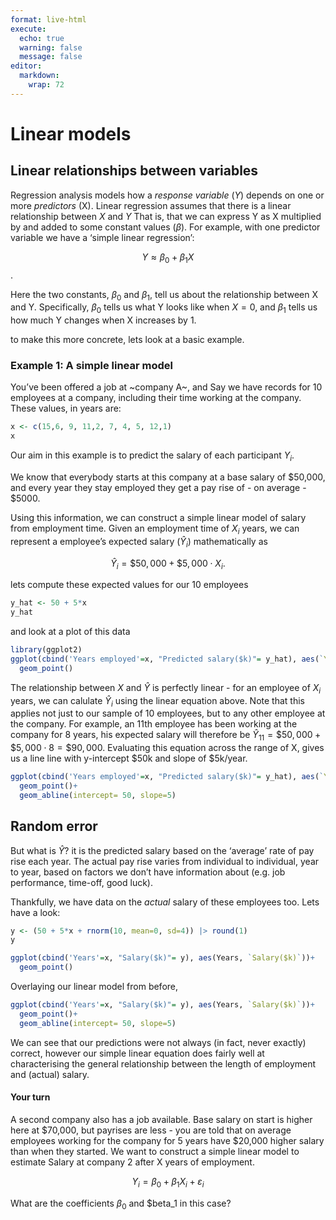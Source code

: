 ```yaml
---
format: live-html
execute:
  echo: true
  warning: false
  message: false
editor: 
  markdown: 
    wrap: 72
---
```


#  Linear models

##  Linear relationships between variables

Regression analysis models how a *response variable* ($Y$) depends on one
or more *predictors* (X). Linear regression assumes that there is a linear relationship between $X$ and $Y$ That is, that we can express Y as X  multiplied by and added to some constant values ($\beta$). For example, with one predictor variable we have a 'simple linear regression':

$$Y \approx \beta_0 + \beta_1 X$$.

Here the two constants, $\beta_0$ and $\beta_1$, tell us about the relationship between X and Y. Specifically, $\beta_0$ tells us what Y looks like when $X=0$, and $\beta_1$ tells us how much Y changes when X increases by 1. 


to make this more concrete, lets look at a basic example.  

### Example 1: A simple linear model

You've been offered a job at ~company A~, and  Say we have records for 10 employees at a company, including their time working at the company. These values, in years are:
```r
x <- c(15,6, 9, 11,2, 7, 4, 5, 12,1) 
x
```
Our aim in this example is to predict the salary of each participant $Y_i$. 

We know that everybody starts at this company at a base salary of \$50,000, and every year they stay employed they get a pay rise of - on average - \$5000. 

Using this information, we can construct a simple linear model of salary from employment time. Given an employment time of $X_i$ years, we can represent a employee's expected salary ($\hat{Y}_i$) mathematically as

$$
\hat{Y}_i= \$50,000 + \$5,000\cdot X_i.
$$

lets compute these expected values for our 10 employees
```r
y_hat <- 50 + 5*x
y_hat
```

and look at a plot of this data
```r
library(ggplot2)
ggplot(cbind('Years employed'=x, "Predicted salary($k)"= y_hat), aes(`Years employed`, `Predicted salary($k)`))+ 
  geom_point()
```

The relationship between $X$ and $\hat{Y}$ is perfectly linear - for an employee of $X_i$ years, we can calulate $\hat{Y}_i$ using the linear equation above. Note that this applies not just to our sample of 10 employees, but to any other employee at the company. For example, an 11th employee has been working at the company for 8 years, his expected salary will therefore be $\hat{Y}_{11}= \$50,000 + \$5,000\cdot8 = \$90,000$. Evaluating this equation across the range of X, gives us a line line with y-intercept \$50k and slope of \$5k/year.

```r
ggplot(cbind('Years employed'=x, "Predicted salary($k)"= y_hat), aes(`Years employed`, `Predicted salary($k)`))+ 
  geom_point()+
  geom_abline(intercept= 50, slope=5)
```

## Random error
But what is $\hat{Y}$? it is the predicted salary based on the 'average' rate of pay rise each year. The actual pay rise varies from individual to individual, year to year, based on factors we don't have information about (e.g. job performance, time-off, good luck).

Thankfully, we have data on the *actual* salary of these employees too. Lets have a look:

```r
y <- (50 + 5*x + rnorm(10, mean=0, sd=4)) |> round(1)
y
```

```r
ggplot(cbind('Years'=x, "Salary($k)"= y), aes(Years, `Salary($k)`))+ 
  geom_point()
```
Overlaying our linear model from before, 

```r
ggplot(cbind('Years'=x, "Salary($k)"= y), aes(Years, `Salary($k)`))+ 
  geom_point()+
  geom_abline(intercept= 50, slope=5)
```
We can see that our predictions were not always (in fact, never exactly) correct, however our simple linear equation does fairly well at characterising the general relationship between the length of employment and (actual) salary. 


#### Your turn 

A second company also has a job available. Base salary on start is higher here at \$70,000, but payrises are less  - you are told that on average employees working for the company for 5 years have \$20,000 higher salary than when they started. 
We want to construct a simple linear model to estimate Salary at company 2 after X years of employment. 

$$
Y_i = \beta_0 + \beta_1 X_i + \varepsilon_i
$$

What are the coefficients $\beta_0$ and $beta_1 in this case?

 

